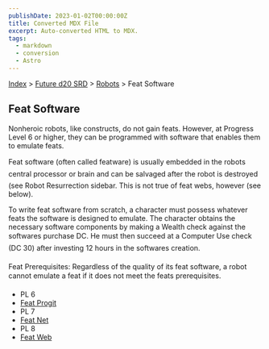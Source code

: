 ```yaml
---
publishDate: 2023-01-02T00:00:00Z
title: Converted MDX File
excerpt: Auto-converted HTML to MDX.
tags:
  - markdown
  - conversion
  - Astro
---
```






[Index](-index) > [Future d20 SRD](future-d20-srd-index) > [Robots](future-d20-srd-robots-index) > Feat Software




## Feat Software


Nonheroic robots, like constructs, do not gain feats. However, at Progress Level 6 or higher, they can be programmed with software that enables them to emulate feats.


Feat software (often called featware) is usually embedded in the robots central processor or brain and can be salvaged after the robot is destroyed (see Robot Resurrection sidebar. This is not true of feat webs, however (see below).


To write feat software from scratch, a character must possess whatever feats the software is designed to emulate. The character obtains the necessary software components by making a Wealth check against the softwares purchase DC. He must then succeed at a Computer Use check (DC 30) after investing 12 hours in the softwares creation.


Feat Prerequisites: Regardless of the quality of its feat software, a robot cannot emulate a feat if it does not meet the feats prerequisites.


- PL 6
- [Feat Progit](future-d20-srd-robots-feat-software-feat-progit)
- PL 7
- [Feat Net](future-d20-srd-robots-feat-software-feat-net)
- PL 8
- [Feat Web](future-d20-srd-robots-feat-software-feat-web)



